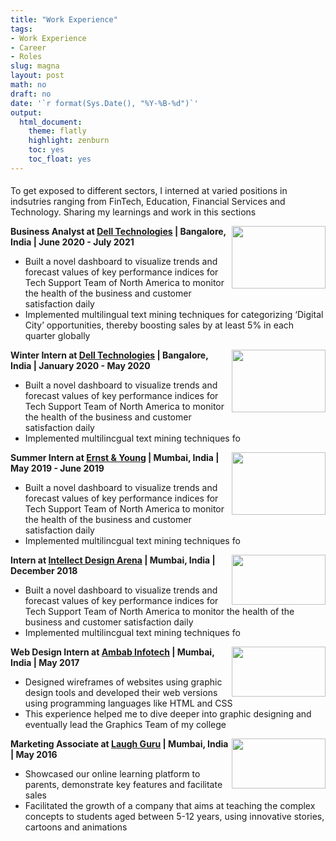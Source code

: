 ```yaml
---
title: "Work Experience"
tags:
- Work Experience
- Career
- Roles
slug: magna
layout: post
math: no
draft: no
date: '`r format(Sys.Date(), "%Y-%B-%d")`'
output:
  html_document:
    theme: flatly
    highlight: zenburn
    toc: yes
    toc_float: yes
---
```

#### 

To get exposed to different sectors, I interned at varied positions in indsutries ranging from FinTech, Education, Financial Services and Technology. Sharing my learnings and work in this sections

<img align="right" top="1200" width="150" height="100" topmargin="5000" src="/images/dell.png">

**Business Analyst at [Dell Technologies](https://www.delltechnologies.com/en-gb/index.htm) | Bangalore, India | June 2020 - July 2021**

* Built a novel dashboard to visualize trends and forecast values of key performance indices for Tech Support Team of North America to monitor the health of the business and customer satisfaction daily
* Implemented multilingual text mining techniques for categorizing ‘Digital City’ opportunities, thereby boosting sales by at least 5% in each quarter globally
 
 <!--p align="center">  1 </p-->
 
<!--img align="left" width="150" height="100" src="dell2.png"-->

<img align="right" top="1200" width="150" height="100" topmargin="5000" src="/images/dell.png">

**Winter Intern at [Dell Technologies](https://www.delltechnologies.com/en-gb/index.htm) | Bangalore, India | January 2020 - May 2020**

* Built a novel dashboard to visualize trends and forecast values of key performance indices for Tech Support Team of North America to monitor the health of the business and customer satisfaction daily
* Implemented multilincgual text mining techniques fo 



<!--p align="center">  2 </p-->
 
<img align="right" width="150" height="100" src="/images/EY.png">

**Summer Intern at [Ernst & Young](https://www.ey.com/en_in) | Mumbai, India | May 2019 - June 2019**

* Built a novel dashboard to visualize trends and forecast values of key performance indices for Tech Support Team of North America to monitor the health of the business and customer satisfaction daily
* Implemented multilincgual text mining techniques fo 


<img align="right" width="150" height="80" src="/images/intellect.png">

**Intern at [Intellect Design Arena](https://www.intellectdesign.com/about-us) | Mumbai, India | December 2018**

* Built a novel dashboard to visualize trends and forecast values of key performance indices for Tech Support Team of North America to monitor the health of the business and customer satisfaction daily
* Implemented multilincgual text mining techniques fo 


<img align="right" width="150" height="80" src="/images/ambab.jpg">

**Web Design Intern at [Ambab Infotech](https://www.ambab.com/) | Mumbai, India | May 2017**

* Designed wireframes of websites using graphic design tools and developed their web versions using programming languages like HTML and CSS
* This experience helped me to dive deeper into graphic designing and eventually lead the Graphics Team of my college

<img align="right" width="150" height="80" src="/images/laughguru.png">

**Marketing Associate at [Laugh Guru](https://www.laughguru.com/#/) | Mumbai, India | May 2016**

* Showcased our online learning platform to parents, demonstrate key features and facilitate sales
* Facilitated the growth of a company that aims at teaching the complex concepts to students aged between 5-12 years, using innovative stories, cartoons and animations




